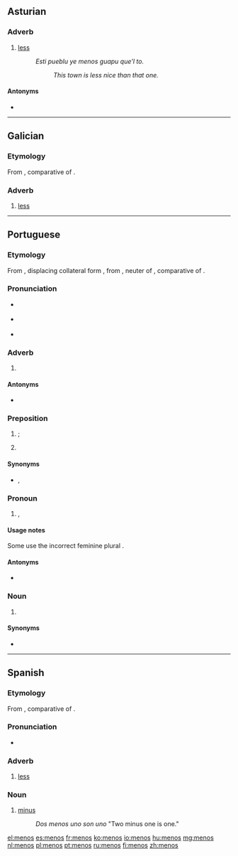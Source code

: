 ==Asturian==

===Adverb===
{{ast-adv}}

# [[less]]
#: ''Esti pueblu ye menos guapu que'l to.''
#:: ''This town is less nice than that one.''

====Antonyms====
* {{l|ast|más}}
----
==Galician==

===Etymology===
From {{etyl|la|gl}} {{term|minus|lang=la}}, comparative of {{term|parum|lang=la}}.

===Adverb===
{{gl-adv}}

# [[less]]

----

==Portuguese==

===Etymology===
From {{etyl|roa-ptg|pt}} {{term|menos|lang=roa-ptg}}, displacing collateral form {{term|mẽos|lang=roa-ptg}}, from {{etyl|la|pt}} {{term|minus|lang=la}}, neuter of {{term|minor||lesser; smaller|lang=pt}}, comparative of {{term|parvus||small|lang=pt}}.

===Pronunciation===
* {{a|PT}} {{IPA|/ˈme.nuʃ/|lang=pt}}
* {{a|Brazil}} {{IPA|/ˈme.nus/|/ˈme.nuʃ/|lang=pt}}
* {{a|South Brazil}} {{IPA|/ˈme.nos/|lang=pt}}

===Adverb===
{{pt-adv|-}}

# {{l/en|less}} {{gloss|in lower degree}}
#: {{usex|Aqui é '''menos''' frio.|t=Here is '''less''' cold.|lang=pt}}
#: {{usex|Se trabalhares '''menos''', cansará '''menos'''.|t=If you work '''less''', you will tire '''less'''.|lang=pt}}

====Antonyms====
* {{l/pt|mais}}

===Preposition===
{{head|pt|preposition}}

# {{l/en|except}}; {{l/en|but}}
#: {{usex|Li todos, '''menos''' o último.|t=I read all, '''except''' the last one.|lang=pt}}
# {{context|mathematics|lang=pt}} {{l/en|minus}} {{gloss|indicates subtraction}}
#: {{usex|Três '''menos''' dois é um.|t=Three '''minus''' two is one.|lang=pt}}

====Synonyms====
* {{sense|except}} {{l/pt|fora}}, {{l/pt|exceto}}

===Pronoun===
{{head|pt|pronoun|g=m|g2=f|plural|menos}}

# {{l/en|fewer}} {{gloss|a smaller number of}}, {{l/en|less}} {{gloss|a smaller size or significance of}}
#: {{usex|'''Menos''' pessoas correm.|t='''Fewer''' people run.|lang=pt}}
#: {{usex|Atirou com '''menos''' precisão.|t=He shot with '''less''' precision.|lang=pt}}

====Usage notes====
Some use the incorrect feminine plural ''{{l/pt|menas}}''.

====Antonyms====
* {{l/pt|mais}}

===Noun===
{{pt-noun|m|menos}}

# {{l/en|minus sign}} {{gloss|the symbol −}}

====Synonyms====
* {{l/pt|sinal de menos}}

----

==Spanish==

===Etymology===
From {{etyl|la|es}} {{term|minus|lang=la}}, comparative of {{term|parum|lang=la}}.

===Pronunciation===
* {{IPA|/ˈme.nos/|lang=es}}

===Adverb===
{{es-adv}}

# [[less]]

===Noun===
{{es-noun|m|menos}}

# [[minus]]
#: ''Dos menos uno son uno'' "Two minus one is one."

[[el:menos]]
[[es:menos]]
[[fr:menos]]
[[ko:menos]]
[[io:menos]]
[[hu:menos]]
[[mg:menos]]
[[nl:menos]]
[[pl:menos]]
[[pt:menos]]
[[ru:menos]]
[[fi:menos]]
[[zh:menos]]
